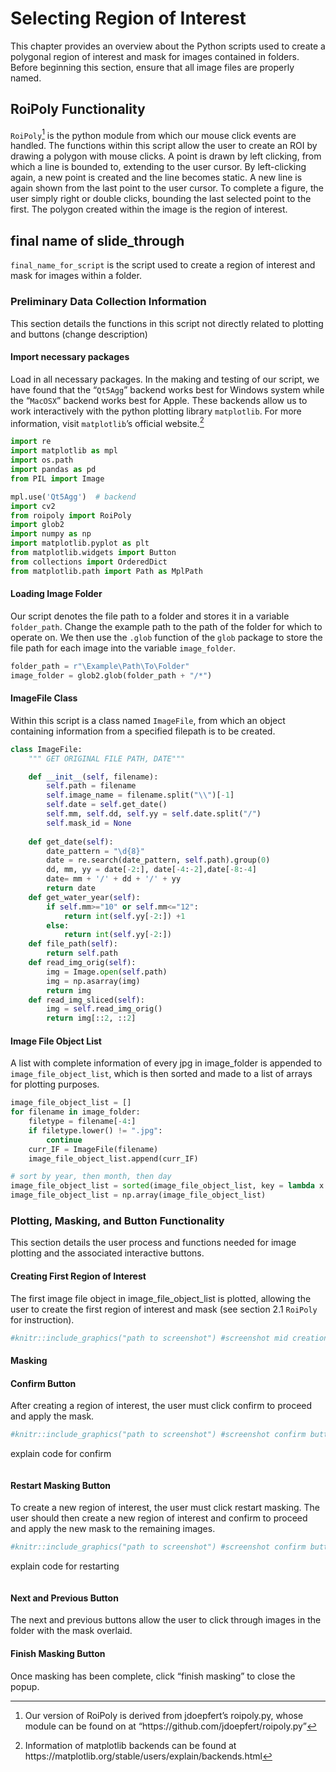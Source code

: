 # Selecting Region of Interest

This chapter provides an overview about the Python scripts used to create a polygonal region of interest and mask for images contained in folders. Before beginning this section, ensure that all image files are properly named.

## RoiPoly Functionality

`RoiPoly`[^1] is the python module from which our mouse click events are handled. The functions within this script allow the user to create an ROI by drawing a polygon with mouse clicks. A point is drawn by left clicking, from which a line is bounded to, extending to the user cursor. By left-clicking again, a new point is created and the line becomes static. A new line is again shown from the last point to the user cursor. To complete a figure, the user simply right or double clicks, bounding the last selected point to the first. The polygon created within the image is the region of interest.

## final name of slide_through

`final_name_for_script` is the script used to create a region of interest and mask for images within a folder.

### Preliminary Data Collection Information
This section details the functions in this script not directly related to plotting and buttons (change description)

#### Import necessary packages
Load in all necessary packages. In the making and testing of our script, we have found that the "`Qt5Agg`" backend works best for Windows system while the "`MacOSX`" backend works best for Apple. These backends allow us to work interactively with the python plotting library `matplotlib`. For more information, visit `matplotlib`'s official website.[^2]
```python
import re
import matplotlib as mpl
import os.path
import pandas as pd
from PIL import Image

mpl.use('Qt5Agg')  # backend
import cv2
from roipoly import RoiPoly
import glob2
import numpy as np
import matplotlib.pyplot as plt
from matplotlib.widgets import Button
from collections import OrderedDict
from matplotlib.path import Path as MplPath
```

#### Loading Image Folder
Our script denotes the file path to a folder and stores it in a variable `folder_path`. Change the example path to the path of the folder for which to operate on. We then use the `.glob` function of the `glob` package to store the file path for each image into the variable `image_folder`.
```python
folder_path = r"\Example\Path\To\Folder"
image_folder = glob2.glob(folder_path + "/*")
```

#### ImageFile Class
Within this script is a class named `ImageFile`, from which an object containing information from a specified filepath is to be created.
```python
class ImageFile:
    """ GET ORIGINAL FILE PATH, DATE"""

    def __init__(self, filename):
        self.path = filename
        self.image_name = filename.split("\\")[-1]
        self.date = self.get_date()
        self.mm, self.dd, self.yy = self.date.split("/")
        self.mask_id = None
      
    def get_date(self):
        date_pattern = "\d{8}"
        date = re.search(date_pattern, self.path).group(0)
        dd, mm, yy = date[-2:], date[-4:-2],date[-8:-4]
        date= mm + '/' + dd + '/' + yy
        return date
    def get_water_year(self):
        if self.mm>="10" or self.mm<="12":
            return int(self.yy[-2:]) +1
        else:
            return int(self.yy[-2:])
    def file_path(self):
        return self.path
    def read_img_orig(self):
        img = Image.open(self.path)
        img = np.asarray(img)
        return img
    def read_img_sliced(self):
        img = self.read_img_orig()
        return img[::2, ::2]

```

#### Image File Object List
A list with complete information of every jpg in image_folder is appended to `image_file_object_list`, which is then sorted and made to a list of arrays for plotting purposes.
```python
image_file_object_list = []
for filename in image_folder:
    filetype = filename[-4:]
    if filetype.lower() != ".jpg":
        continue
    curr_IF = ImageFile(filename)
    image_file_object_list.append(curr_IF)

# sort by year, then month, then day   
image_file_object_list = sorted(image_file_object_list, key = lambda x:(x.yy, x.mm, x.dd))
image_file_object_list = np.array(image_file_object_list)
```

### Plotting, Masking, and Button Functionality
This section details the user process and functions needed for image plotting and the associated interactive buttons.

#### Creating First Region of Interest
The first image file object in image_file_object_list is plotted, allowing the user to create the first region of interest and mask (see section 2.1 `RoiPoly` for instruction).
```r
#knitr::include_graphics("path to screenshot") #screenshot mid creation of first roi
```

#### Masking

#### Confirm Button
After creating a region of interest, the user must click confirm to proceed and apply the mask.
```r
#knitr::include_graphics("path to screenshot") #screenshot confirm button popping up
```

explain code for confirm
```python

```
#### Restart Masking Button
To create a new region of interest, the user must click restart masking. The user should then create a new region of interest and confirm to proceed and apply the new mask to the remaining
images.

```r
#knitr::include_graphics("path to screenshot") #screenshot confirm button popping up
```

explain code for restarting
```python

```
#### Next and Previous Button

The next and previous buttons allow the user to click through images in the folder
with the mask overlaid. 


#### Finish Masking Button

Once masking has been complete, click "finish masking" to close the popup.


[^1]: Our version of RoiPoly is derived from jdoepfert's roipoly.py, whose module can be found on at "https://github.com/jdoepfert/roipoly.py"

[^2]: Information of matplotlib backends can be found at https://matplotlib.org/stable/users/explain/backends.html